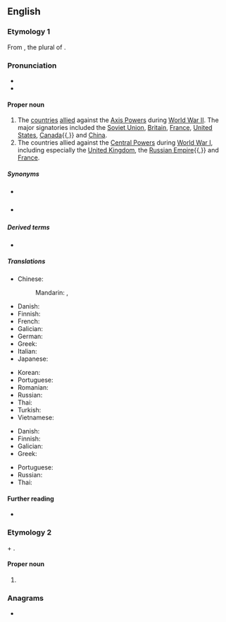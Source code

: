 {{also|allies|alliés}}
==English==

===Etymology 1===
From {{m|en|allies}}, the plural of {{m|en|ally}}.
{{wikipedia}}

===Pronunciation===
* {{IPA|en|/ˈælaɪz/}}
* {{audio|en|LL-Q1860 (eng)-Vealhurl-Allies.wav|Audio (Southern England)}}

====Proper noun====
{{en-proper noun}}

# The [[country|countries]] [[allied]] against the [[Axis Powers]] during [[World War II]]. The major signatories included the [[Soviet Union]], [[Britain]], [[France]], [[United States]], [[Canada]]{{,}} and [[China]].
# The countries allied against the [[Central Powers]] during [[World War I]], including especially the [[United Kingdom]], the [[Russian Empire]]{{,}} and [[France]].

=====Synonyms=====
* {{sense|both senses}} {{pedlink|Allied Powers}}
* {{sense|World War I}} {{pedlink|Entente Allies}}

=====Derived terms=====
* {{l|en|Allied}}

=====Translations=====
{{trans-top|in WWII}}
* Chinese:
*: Mandarin: {{t+|cmn|同盟國}}, {{t+|cmn|同盟国|tr=tóngméngguó}}
* Danish: {{t|da|de Allierede|c-p}}
* Finnish: {{t+|fi|liittoutuneet|p}}
* French: {{t+|fr|Alliés}}
* Galician: {{t|gl|aliados|m-p}}
* German: {{t+|de|Alliierte}}
* Greek: {{t|el|Σύμμαχοι|m-p}}
* Italian: {{t|it|Alleati }}
* Japanese: {{t|ja|連合国|tr=れんごうこく}}
{{trans-mid}}
* Korean: {{t|ko|연합국}}
* Portuguese: {{t|pt|aliados|m-p}}
* Romanian: {{t|ro|Aliați|m-p}}
* Russian: {{t|ru|[[анти-|анти]][[Гитлер|ги́тлер]]овская [[коали́ция]]|f}}
* Thai: {{t|th|ฝ่ายสัมพันธมิตร|tr=fàai-sǎm-pan-tá-mít}}
* Turkish: {{l|tr|müttefikler}}
* Vietnamese: {{t|vi|Đồng Minh}}
{{trans-bottom}}

{{trans-top|in WWI}}
* Danish: {{t|da|Ententen|c}} {{q|definite form}}
* Finnish: {{t|fi|ympärysvallat|p}}
* Galician: {{t|gl|aliados|m-p}}
* Greek: {{t|el|Σύμμαχοι|m-p}}
{{trans-mid}}
* Portuguese: {{t|pt|aliados|m-p}}
* Russian: {{t+|ru|союзник|m-p|alt=Сою́зники}}
* Thai: {{t|th|ฝ่ายสัมพันธมิตร|tr=fàai-sǎm-pan-tá-mít}}
{{trans-bottom}}

====Further reading====
* {{pedia}}

===Etymology 2===
{{m|en|Allie}} + {{m|en|-s}}.

====Proper noun====
{{head|en|proper noun form}}

# {{plural of|en|Allie}}

===Anagrams===
* {{anagrams|en|a=aeills|Sallie}}